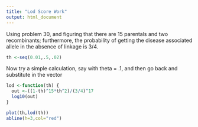 ```yaml
---
title: "Lod Score Work"
output: html_document
---
```

Using problem 30, and figuring that there are 15 parentals and two recombinants; furthermore, the probability of getting the disease associated allele in the absence of linkage is 3/4.
```r
th <-seq(0.01,.5,.02)
```
Now try a simple calculation, say with theta = .1, and then go back and substitute in the vector
```r
lod <-function(th) {
  out <-((1-th)^15*th^2)/(3/4)^17
  log10(out)
}
```

```r
plot(th,lod(th))
abline(h=3,col="red")
```

